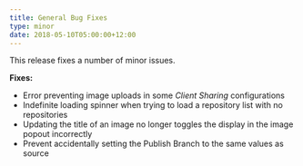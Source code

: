 ```yaml
---
title: General Bug Fixes
type: minor
date: 2018-05-10T05:00:00+12:00
---
```


This release fixes a number of minor issues.

**Fixes:**

* Error preventing image uploads in some *Client Sharing* configurations
* Indefinite loading spinner when trying to load a repository list with no repositories
* Updating the title of an image no longer toggles the display in the image popout incorrectly
* Prevent accidentally setting the Publish Branch to the same values as source